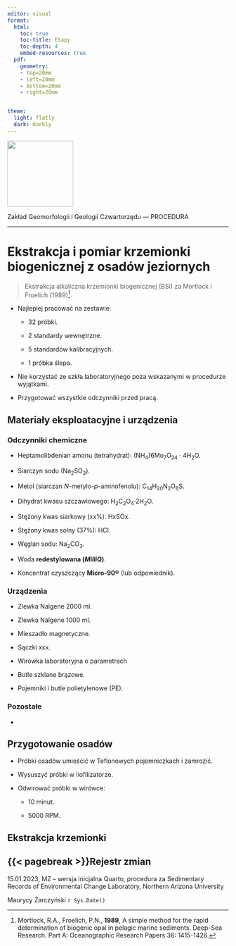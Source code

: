 ```yaml
---
editor: visual
format:
  html:
    toc: true
    toc-title: Etapy
    toc-depth: 4
    embed-resources: true
  pdf:
    geometry: 
    - top=20mm
    - left=20mm
    - bottom=20mm
    - right=20mm


theme:
  light: flatly
  dark: darkly
---
```


[![](images/log-ug_pl.png){fig-alt="Logo: Uniwersytet Gdański" fig-align="left" width="150"}](https://geomorfologia.ug.edu.pl)

Zakład Geomorfologii i Geologii Czwartorzędu --- PROCEDURA

------------------------------------------------------------------------

# Ekstrakcja i pomiar krzemionki biogenicznej z osadów jeziornych

> Ekstrakcja alkaliczna krzemionki biogenicznej (BSi) za Mortlock i Froelich (1989)[^1].

[^1]: Mortlock, R.A., Froelich, P.N., **1989**, A simple method for the rapid determination of biogenic opal in pelagic marine sediments. Deep-Sea Research. Part A: Oceanographic Research Papers 36: 1415-1426.

-   Najlepiej pracować na zestawie:

    -   32 próbki.

    -   2 standardy wewnętrzne.

    -   5 standardów kalibracyjnych.

    -   1 próbka ślepa.

-   Nie korzystać ze szkła laboratoryjnego poza wskazanymi w procedurze wyjątkami.

-   Przygotować wszystkie odczynniki przed pracą.

## Materiały eksploatacyjne i urządzenia

### Odczynniki chemiczne

-   Heptamolibdenian amonu (tetrahydrat): (NH~4~)6Mo~7~O~24~ · 4H~2~O.

-   Siarczyn sodu (Na~2~SO~3~).

-   Metol (siarczan *N*-metylo-*p*-aminofenolu): C~14~H~20~N~2~O~6~S.

-   Dihydrat kwasu szczawiowego: H~2~C~2~O~4~·2H~2~O.

-   Stężony kwas siarkowy (xx%): HxSOx.

-   Stężony kwas solny (37%): HCl.

-   Węglan sodu: Na~2~CO~3~.

-   Woda **redestylowana (*MilliQ*)**.

-   Koncentrat czyszczący **Micro-90®** (lub odpowiednik).

### Urządzenia

-   Zlewka Nalgene 2000 ml.

-   Zlewka Nalgene 1000 ml.

-   Mieszadło magnetyczne.

-   Sączki xxx.

-   Wirówka laboratoryjna o parametrach

-   Butle szklane brązowe.

-   Pojemniki i butle polietylenowe (PE).

### Pozostałe

-   

## Przygotowanie osadów

-   Próbki osadów umieścić w Teflonowych pojemniczkach i zamrozić.

-   Wysuszyć próbki w liofilizatorze.

-   Odwirować próbki w wirówce:

    -   10 minut.

    -   5000 RPM.

## Ekstrakcja krzemionki

## {{< pagebreak >}}Rejestr zmian

15.01.2023, MZ -- wersja inicjalna Quarto, procedura za Sedimentary Records of Environmental Change Laboratory, Northern Arizona University

Maurycy Żarczyński `r Sys.Date()`

